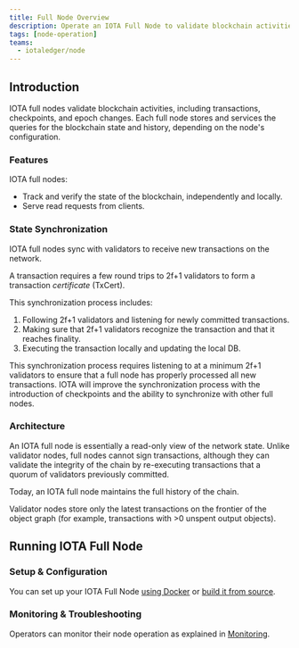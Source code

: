 ```yaml
---
title: Full Node Overview
description: Operate an IOTA Full Node to validate blockchain activities, like transactions, checkpoints, and epoch changes.
tags: [node-operation]
teams:
  - iotaledger/node
---
```


<WarningAdvanced />

## Introduction

IOTA full nodes validate blockchain activities, including transactions, checkpoints, and epoch changes. Each full node stores and services the queries for the blockchain state and history, depending on the node's configuration.

### Features

IOTA full nodes:
- Track and verify the state of the blockchain, independently and locally.
- Serve read requests from clients.

### State Synchronization

IOTA full nodes sync with validators to receive new transactions on the network.

A transaction requires a few round trips to 2f+1 validators to form a transaction _certificate_ (TxCert).

This synchronization process includes:

<BSTInfo/>

1. Following 2f+1 validators and listening for newly committed transactions.
1. Making sure that 2f+1 validators recognize the transaction and that it reaches finality.
1. Executing the transaction locally and updating the local DB.

This synchronization process requires listening to at a minimum 2f+1 validators to ensure that a full node has properly processed all new transactions. IOTA will improve the synchronization process with the introduction of checkpoints and the ability to synchronize with other full nodes.

### Architecture

An IOTA full node is essentially a read-only view of the network state. Unlike validator nodes, full nodes cannot sign transactions, although they can validate the integrity of the chain by re-executing transactions that a quorum of validators previously committed.

Today, an IOTA full node maintains the full history of the chain.

Validator nodes store only the latest transactions on the frontier of the object graph (for example, transactions with >0 unspent output objects).

## Running IOTA Full Node

### Setup & Configuration

You can set up your IOTA Full Node [using Docker](docker.mdx) or [build it from source](source.mdx).

### Monitoring & Troubleshooting

Operators can monitor their node operation as explained in [Monitoring](./monitoring.mdx).

<Quiz questions={questions} />